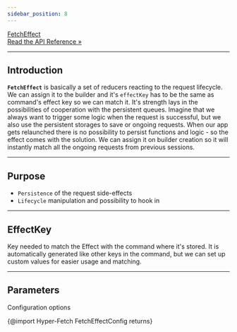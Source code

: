 ```yaml
---
sidebar_position: 8
---
```


<a class="api-link" href="/api/Hyper-Fetch/Class/FetchEffect">
  <div class="api-link-title">FetchEffect</div>
  <div class="api-link-sub-title">Read the API Reference »</div>
</a>

---

## Introduction

**`FetchEffect`** is basically a set of reducers reacting to the request lifecycle. We can assign it to the builder and
it's `effectKey` has to be the same as command's effect key so we can match it. It's strength lays in the possibilities
of cooperation with the persistent queues. Imagine that we always want to trigger some logic when the request is
successful, but we also use the persistent storages to save or ongoing requests. When our app gets relaunched there is
no possibility to persist functions and logic - so the effect comes with the solution. We can assign it on builder
creation so it will instantly match all the ongoing requests from previous sessions.

---

## Purpose

- `Persistence` of the request side-effects
- `Lifecycle` manipulation and possibility to hook in

---

## EffectKey

Key needed to match the Effect with the command where it's stored. It is automatically generated like other keys in the
command, but we can set up custom values for easier usage and matching.

---

## Parameters

Configuration options

{@import Hyper-Fetch FetchEffectConfig returns}
